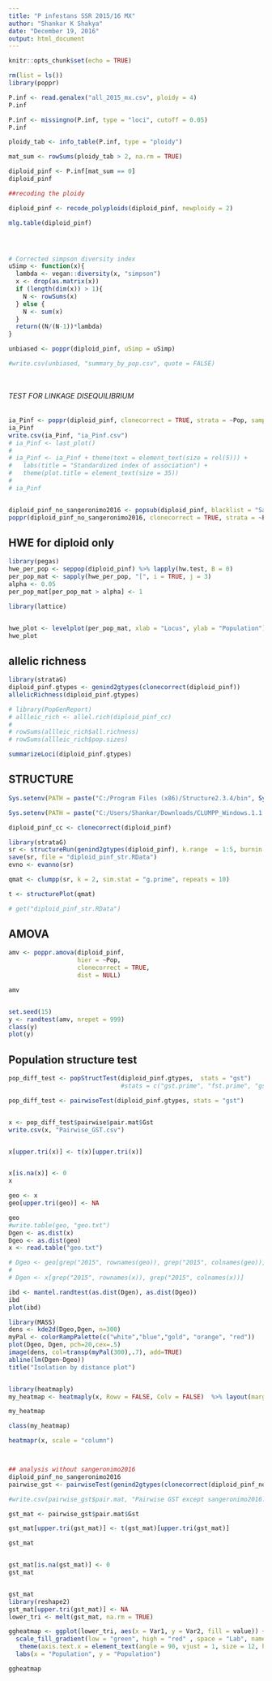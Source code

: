 ```yaml
---
title: "P infestans SSR 2015/16 MX"
author: "Shankar K Shakya"
date: "December 19, 2016"
output: html_document
---
```


```r
knitr::opts_chunk$set(echo = TRUE)
```


```r

rm(list = ls())
library(poppr)

P.inf <- read.genalex("all_2015_mx.csv", ploidy = 4)
P.inf

P.inf <- missingno(P.inf, type = "loci", cutoff = 0.05)
P.inf

ploidy_tab <- info_table(P.inf, type = "ploidy")

mat_sum <- rowSums(ploidy_tab > 2, na.rm = TRUE)

diploid_pinf <- P.inf[mat_sum == 0]
diploid_pinf

##recoding the ploidy

diploid_pinf <- recode_polyploids(diploid_pinf, newploidy = 2)

mlg.table(diploid_pinf)




# Corrected simpson diversity index
uSimp <- function(x){
  lambda <- vegan::diversity(x, "simpson")
  x <- drop(as.matrix(x))
  if (length(dim(x)) > 1){
    N <- rowSums(x)
  } else {
    N <- sum(x)
  }
  return((N/(N-1))*lambda)
}

unbiased <- poppr(diploid_pinf, uSimp = uSimp)

#write.csv(unbiased, "summary_by_pop.csv", quote = FALSE)




```



###### TEST FOR LINKAGE DISEQUILIBRIUM

```r



ia_Pinf <- poppr(diploid_pinf, clonecorrect = TRUE, strata = ~Pop, sample = 999)
ia_Pinf
write.csv(ia_Pinf, "ia_Pinf.csv")
# ia_Pinf <- last_plot()
# 
# ia_Pinf <- ia_Pinf + theme(text = element_text(size = rel(5))) +
#   labs(title = "Standardized index of association") + 
#   theme(plot.title = element_text(size = 35))
# 
# ia_Pinf


diploid_pinf_no_sangeronimo2016 <- popsub(diploid_pinf, blacklist = "San Gerónimo_2016")
poppr(diploid_pinf_no_sangeronimo2016, clonecorrect = TRUE, strata = ~Pop, sample = 999)


```

## HWE for diploid only
```r

library(pegas)
hwe_per_pop <- seppop(diploid_pinf) %>% lapply(hw.test, B = 0)
per_pop_mat <- sapply(hwe_per_pop, "[", i = TRUE, j = 3)
alpha <- 0.05
per_pop_mat[per_pop_mat > alpha] <- 1

library(lattice)


hwe_plot <- levelplot(per_pop_mat, xlab = "Locus", ylab = "Population")
hwe_plot


```


## allelic richness

```r

library(strataG)
diploid_pinf.gtypes <- genind2gtypes(clonecorrect(diploid_pinf))
allelicRichness(diploid_pinf.gtypes)

# library(PopGenReport)
# allleic_rich <- allel.rich(diploid_pinf_cc)
# 
# rowSums(allleic_rich$all.richness) 
# rowSums(allleic_rich$pop.sizes)

summarizeLoci(diploid_pinf.gtypes)

```



## STRUCTURE

```r

Sys.setenv(PATH = paste("C:/Program Files (x86)/Structure2.3.4/bin", Sys.getenv("PATH"), sep = ";"))

Sys.setenv(PATH = paste("C:/Users/Shankar/Downloads/CLUMPP_Windows.1.1.2/", Sys.getenv("PATH"), sep = ";"))

diploid_pinf_cc <- clonecorrect(diploid_pinf)

library(strataG)
sr <- structureRun(genind2gtypes(diploid_pinf), k.range  = 1:5, burnin = 30000, num.k.rep = 10, noadmix = FALSE, numreps = 100000)
save(sr, file = "diploid_pinf_str.RData")
evno <- evanno(sr)

qmat <- clumpp(sr, k = 2, sim.stat = "g.prime", repeats = 10)

t <- structurePlot(qmat)

# get("diploid_pinf_str.RData")

```


## AMOVA
```r
amv <- poppr.amova(diploid_pinf, 
                   hier = ~Pop, 
                   clonecorrect = TRUE, 
                   dist = NULL)

amv


set.seed(15)
y <- randtest(amv, nrepet = 999)
class(y)
plot(y)

```


## Population structure test

```r


pop_diff_test <- popStructTest(diploid_pinf.gtypes,  stats = "gst")
                               #stats = c("gst.prime", "fst.prime", "gst", "gst.dbl.prime"))

pop_diff_test <- pairwiseTest(diploid_pinf.gtypes, stats = "gst")


x <- pop_diff_test$pairwise$pair.mat$Gst
write.csv(x, "Pairwise_GST.csv")


x[upper.tri(x)] <- t(x)[upper.tri(x)]


x[is.na(x)] <- 0
x

geo <- x
geo[upper.tri(geo)] <- NA

geo
#write.table(geo, "geo.txt")
Dgen <- as.dist(x)
Dgeo <- as.dist(geo)
x <- read.table("geo.txt")

# Dgeo <- geo[grep("2015", rownames(geo)), grep("2015", colnames(geo))]
# 
# Dgen <- x[grep("2015", rownames(x)), grep("2015", colnames(x))]

ibd <- mantel.randtest(as.dist(Dgen), as.dist(Dgeo))
ibd
plot(ibd)

library(MASS)
dens <- kde2d(Dgeo,Dgen, n=300)
myPal <- colorRampPalette(c("white","blue","gold", "orange", "red"))
plot(Dgeo, Dgen, pch=20,cex=.5)
image(dens, col=transp(myPal(300),.7), add=TRUE)
abline(lm(Dgen~Dgeo))
title("Isolation by distance plot")


library(heatmaply)
my_heatmap <- heatmaply(x, Rowv = FALSE, Colv = FALSE)  %>% layout(margin = list(l = 120, b = 120))

my_heatmap

class(my_heatmap)

heatmapr(x, scale = "column")



## analysis without sangeronimo2016
diploid_pinf_no_sangeronimo2016
pairwise_gst <- pairwiseTest(genind2gtypes(clonecorrect(diploid_pinf_no_sangeronimo2016)), stats = "gst", nrep = 10000)

#write.csv(pairwise_gst$pair.mat, "Pairwise GST except sangeronimo2016.csv")

gst_mat <- pairwise_gst$pair.mat$Gst

gst_mat[upper.tri(gst_mat)] <- t(gst_mat)[upper.tri(gst_mat)]

gst_mat


gst_mat[is.na(gst_mat)] <- 0
gst_mat


gst_mat
library(reshape2)
gst_mat[upper.tri(gst_mat)] <- NA
lower_tri <- melt(gst_mat, na.rm = TRUE)

ggheatmap <- ggplot(lower_tri, aes(x = Var1, y = Var2, fill = value)) + geom_tile(color = "white") + 
  scale_fill_gradient(low = "green", high = "red" , space = "Lab", name="Pairwise GST") + theme_minimal() + 
   theme(axis.text.x = element_text(angle = 90, vjust = 1, size = 12, hjust = 1)) + coord_fixed() +
  labs(x = "Population", y = "Population")

ggheatmap



```





